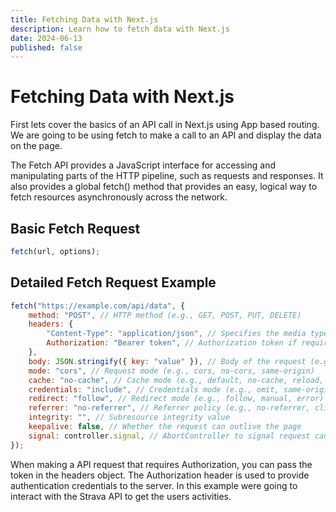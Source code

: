 ```yaml
---
title: Fetching Data with Next.js
description: Learn how to fetch data with Next.js
date: 2024-06-13
published: false
---
```


# Fetching Data with Next.js

First lets cover the basics of an API call in Next.js using App based routing. We are going to be using fetch to make a call to an API and display the data on the page.

The Fetch API provides a JavaScript interface for accessing and manipulating parts of the HTTP pipeline, such as requests and responses. It also provides a global fetch()
method that provides an easy, logical way to fetch resources asynchronously across the network.

## Basic Fetch Request

```js
fetch(url, options);
```

## Detailed Fetch Request Example

```js
fetch("https://example.com/api/data", {
	method: "POST", // HTTP method (e.g., GET, POST, PUT, DELETE)
	headers: {
		"Content-Type": "application/json", // Specifies the media type of the resource
		Authorization: "Bearer token", // Authorization token if required
	},
	body: JSON.stringify({ key: "value" }), // Body of the request (e.g., JSON, form data)
	mode: "cors", // Request mode (e.g., cors, no-cors, same-origin)
	cache: "no-cache", // Cache mode (e.g., default, no-cache, reload, force-cache, only-if-cached)
	credentials: "include", // Credentials mode (e.g., omit, same-origin, include)
	redirect: "follow", // Redirect mode (e.g., follow, manual, error)
	referrer: "no-referrer", // Referrer policy (e.g., no-referrer, client)
	integrity: "", // Subresource integrity value
	keepalive: false, // Whether the request can outlive the page
	signal: controller.signal, // AbortController to signal request cancellation
});
```

When making a API request that requires Authorization, you can pass the token in the headers object. The Authorization header is used to provide authentication credentials to the server. In this example were going to interact with the Strava API to get the users activities.
